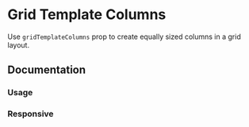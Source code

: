 
# Grid Template Columns

Use `gridTemplateColumns` prop to create equally sized columns in a grid layout.

<Scale values="gridTemplateColumns" />

## Documentation

### Usage

<Demo component="grid/cols-usage" />

### Responsive

<Demo component="grid/cols-responsive-usage" resizable />
